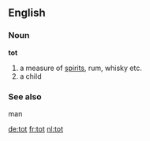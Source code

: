 ==English==
===Noun===
'''tot'''
#a measure of [[spirit]]s, rum, whisky etc.
#a child

===See also===
man

[[de:tot]]
[[fr:tot]]
[[nl:tot]]